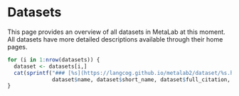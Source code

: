 # Datasets

This page provides an overview of all datasets in MetaLab at this moment.
All datasets have more detailed descriptions available through their home pages.


```r
for (i in 1:nrow(datasets)) {
  dataset <- datasets[i,]
  cat(sprintf("### [%s](https://langcog.github.io/metalab2/dataset/%s.html) \n * Citation: %s \n * N papers = %s, N effect sizes = %s \n * %s \n * Curator is %s \n\n",
              dataset$name, dataset$short_name, dataset$full_citation, dataset$num_papers, dataset$num_experiments, dataset$description, dataset$curator))
}
```
